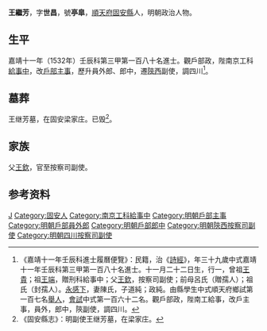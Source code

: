 {{Otheruses|other=名为王继芳的其他人物|王继芳}}
{{明清人物信息框
| 姓名 = 王繼芳
| 原名 =
| 圖片名稱= 
| 圖片大小 =
| 圖片說明 = 
| 最高職務 = 四川布政使司副使
| 國家 = 大明 
| 爵位 =
| 籍貫 = [[順天府|順天府]][[固安縣|固安縣]]
| 族裔 = 
| 旗籍 = 
| 字號 = 字世昌，號亭皐
| 諡號 =
| 出生日期 = 十一月二十二日
| 出生地點 =
| 逝世日期 = 
| 逝世地點 =
| 墓葬 =
| 配偶 = 陳氏
| 親屬 = 曾祖[[王貴|王貴]]，祖[[王端|王端]]<br>父[[王欽|王欽]]，前母呂氏（贈孺人）；祖氏（封孺人）
| 出身 =
* 嘉靖十一年壬辰科同進士出身
| 經歷 =
| 著作 =  
}}
'''王繼芳'''{{BD|1494年||？年||W}}，字'''世昌'''，號'''亭皐'''，[[順天府|順天府]][[固安縣|固安縣]]人，明朝政治人物。

==生平==
嘉靖十一年（1532年）壬辰科第三甲第一百八十名進士。觀戶部政，陛南京工科[[給事中|給事中]]，改[[戶部|戶部]][[主事|主事]]，歷升員外郎、郎中，遷[[陝西|陝西]]副使，調四川<ref>《嘉靖十一年壬辰科進士履曆便覽》：民籍，治《[[詩經|詩經]]》，年三十九歲中式嘉靖十一年壬辰科第三甲第一百八十名進士。十一月二十二日生，行一，曾祖[[王貴|王貴]]；祖[[王端|王端]]，贈刑科給事中；父[[王欽|王欽]]，按察司副使；前母呂氏（贈孺人）；祖氏（封孺人）。[[永感下|永感下]]，妻陳氏，子道純；政純。由縣學生中式順天府鄉試第一百七名[[舉人|舉人]]，[[會試|會試]]中式第一百六十二名。觀戶部政，陛南工給事，改戶主事，員外，郎中，陝副使，調四川。</ref>。

==墓葬==
王继芳墓，在固安梁家庄。已毁<ref>《固安縣志》：明副使王继芳墓，在梁家庄。</ref>。

==家族==
父[[王欽_(弘治三年進士)|王欽]]，官至按察司副使。

== 参考资料 ==
{{reflist}}

{{嘉靖十一年壬辰科殿试金榜}}
{{明朝人物小作品}}
{{Authority control}}

{{DEFAULTSORT:Wang王}}
[[Category:王姓|J]]
[[Category:固安人|Category:固安人]]
[[Category:南京工科給事中|Category:南京工科給事中]]
[[Category:明朝戶部主事|Category:明朝戶部主事]]
[[Category:明朝戶部員外郎|Category:明朝戶部員外郎]]
[[Category:明朝戶部郎中|Category:明朝戶部郎中]]
[[Category:明朝陝西按察司副使|Category:明朝陝西按察司副使]]
[[Category:明朝四川按察司副使|Category:明朝四川按察司副使]]